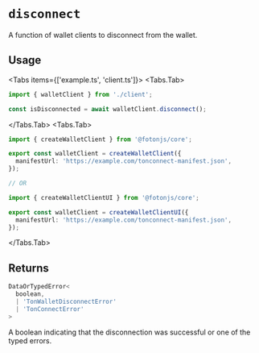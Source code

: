 
# `disconnect`

A function of wallet clients to disconnect from the wallet.

## Usage

<Tabs items={['example.ts', 'client.ts']}>
<Tabs.Tab>
```ts
import { walletClient } from './client';

const isDisconnected = await walletClient.disconnect();
```
</Tabs.Tab>
<Tabs.Tab>
```ts
import { createWalletClient } from '@fotonjs/core';

export const walletClient = createWalletClient({
  manifestUrl: 'https://example.com/tonconnect-manifest.json',
});

// OR

import { createWalletClientUI } from '@fotonjs/core';

export const walletClient = createWalletClientUI({
  manifestUrl: 'https://example.com/tonconnect-manifest.json',
});
```
</Tabs.Tab>
</Tabs>

## Returns

```ts
DataOrTypedError<
  boolean,
  | 'TonWalletDisconnectError'
  | 'TonConnectError'
>
 ```

A boolean indicating that the disconnection was successful or one of the typed errors.
